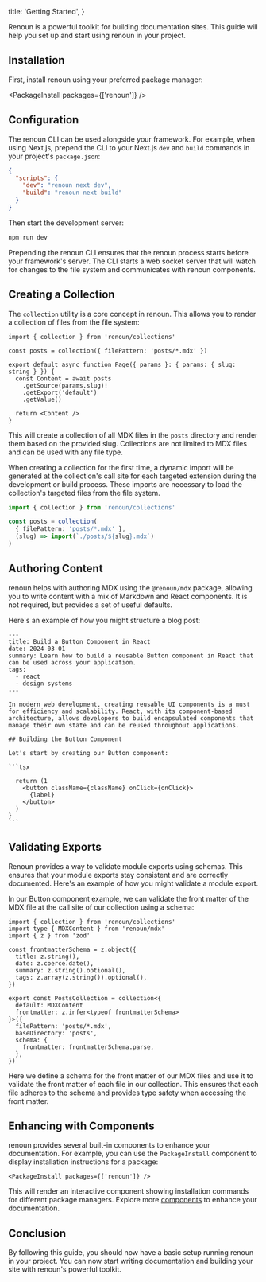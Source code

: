   title: 'Getting Started',
}

Renoun is a powerful toolkit for building documentation sites. This guide will help you set up and start using renoun in your project.

## Installation

First, install renoun using your preferred package manager:

<PackageInstall packages={['renoun']} />

## Configuration

The renoun CLI can be used alongside your framework. For example, when using Next.js, prepend the CLI to your Next.js `dev` and `build` commands in your project's `package.json`:

```json
{
  "scripts": {
    "dev": "renoun next dev",
    "build": "renoun next build"
  }
}
```

Then start the development server:

```bash
npm run dev
```

Prepending the renoun CLI ensures that the renoun process starts before your framework's server. The CLI starts a web socket server that will watch for changes to the file system and communicates with renoun components.

## Creating a Collection

The `collection` utility is a core concept in renoun. This allows you to render a collection of files from the file system:

```tsx
import { collection } from 'renoun/collections'

const posts = collection({ filePattern: 'posts/*.mdx' })

export default async function Page({ params }: { params: { slug: string } }) {
  const Content = await posts
    .getSource(params.slug)!
    .getExport('default')
    .getValue()

  return <Content />
}
```

This will create a collection of all MDX files in the `posts` directory and render them based on the provided slug. Collections are not limited to MDX files and can be used with any file type.

<Note>

When creating a collection for the first time, a dynamic import will be
generated at the collection's call site for each targeted extension during the development or build
process. These imports are necessary to load the collection's targeted files from
the file system.

```ts
import { collection } from 'renoun/collections'

const posts = collection(
  { filePattern: 'posts/*.mdx' },
  (slug) => import(`./posts/${slug}.mdx`)
)
```

</Note>

## Authoring Content

renoun helps with authoring MDX using the `@renoun/mdx` package, allowing you to write content with a mix of Markdown and React components. It is not required, but provides a set of useful defaults.

Here's an example of how you might structure a blog post:

````mdx
---
title: Build a Button Component in React
date: 2024-03-01
summary: Learn how to build a reusable Button component in React that can be used across your application.
tags:
  - react
  - design systems
---

In modern web development, creating reusable UI components is a must for efficiency and scalability. React, with its component-based architecture, allows developers to build encapsulated components that manage their own state and can be reused throughout applications.

## Building the Button Component

Let's start by creating our Button component:

```tsx

  return (1
    <button className={className} onClick={onClick}>
      {label}
    </button>
  )
}
```
````

## Validating Exports

Renoun provides a way to validate module exports using schemas. This ensures that your module exports stay consistent and are correctly documented. Here's an example of how you might validate a module export.

In our Button component example, we can validate the front matter of the MDX file at the call site of our collection using a schema:

```tsx
import { collection } from 'renoun/collections'
import type { MDXContent } from 'renoun/mdx'
import { z } from 'zod'

const frontmatterSchema = z.object({
  title: z.string(),
  date: z.coerce.date(),
  summary: z.string().optional(),
  tags: z.array(z.string()).optional(),
})

export const PostsCollection = collection<{
  default: MDXContent
  frontmatter: z.infer<typeof frontmatterSchema>
}>({
  filePattern: 'posts/*.mdx',
  baseDirectory: 'posts',
  schema: {
    frontmatter: frontmatterSchema.parse,
  },
})
```

Here we define a schema for the front matter of our MDX files and use it to validate the front matter of each file in our collection. This ensures that each file adheres to the schema and provides type safety when accessing the front matter.

## Enhancing with Components

renoun provides several built-in components to enhance your documentation. For example, you can use the `PackageInstall` component to display installation instructions for a package:

```tsx allowErrors
<PackageInstall packages={['renoun']} />
```

This will render an interactive component showing installation commands for different package managers. Explore more [components](/components) to enhance your documentation.

## Conclusion

By following this guide, you should now have a basic setup running renoun in your project. You can now start writing documentation and building your site with renoun's powerful toolkit.

